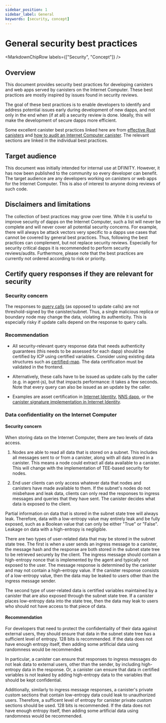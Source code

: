```yaml
---
sidebar_position: 1
sidebar_label: General
keywords: [security, concept]
---
```



# General security best practices

<MarkdownChipRow labels={["Security", "Concept"]} />

## Overview

This document provides security best practices for developing canisters and web apps served by canisters on the Internet Computer. These best practices are mostly inspired by issues found in security reviews.

The goal of these best practices is to enable developers to identify and address potential issues early during development of new dapps, and not only in the end when (if at all) a security review is done. Ideally, this will make the development of secure dapps more efficient.

Some excellent canister best practices linked here are from [effective Rust canisters](https://mmapped.blog/posts/01-effective-rust-canisters.html) and [how to audit an Internet Computer canister](https://www.joachim-breitner.de/blog/788-How_to_audit_an_Internet_Computer_canister). The relevant sections are linked in the individual best practices.

## Target audience

This document was initially intended for internal use at DFINITY. However, it has now been published to the community so every developer can benefit. The target audience are any developers working on canisters or web apps for the Internet Computer. This is also of interest to anyone doing reviews of such code.

## Disclaimers and limitations

The collection of best practices may grow over time. While it is useful to improve security of dapps on the Internet Computer, such a list will never be complete and will never cover all potential security concerns. For example, there will always be attack vectors very specific to a dapps use cases that cannot be covered by general best practices. Thus, following the best practices can complement, but not replace security reviews. Especially for security critical dapps it is recommended to perform security reviews/audits. Furthermore, please note that the best practices are currently not ordered according to risk or priority.


## Certify query responses if they are relevant for security

### Security concern

The responses to [query calls](/references/ic-interface-spec.md#https-interface) (as opposed to update calls) are not threshold-signed by the canister/subnet. Thus, a single malicious replica or boundary node may change the data, violating its authenticity. This is especially risky if update calls depend on the response to query calls.

### Recommendation

-   All security-relevant query response data that needs authenticity guarantees (this needs to be assessed for each dapp) should be certified by ICP using certified variables. Consider using existing data structures such as [certified-map](https://github.com/dfinity/cdk-rs/tree/main/library/ic-certified-map). The data certification must be validated in the frontend.

-   Alternatively, these calls have to be issued as update calls by the caller (e.g. in agent-js), but that impacts performance: it takes a few seconds. Note that every query can also be issued as an update by the caller.

-   Examples are asset certification in [Internet Identity](https://github.com/dfinity/internet-identity/blob/b29a6f68bbe5a49d048e12bc7a3263a9f43d080b/src/internet_identity/src/main.rs#L775-L808), [NNS dapp](https://github.com/dfinity/nns-dapp/blob/372c3562127d70c2fde059bc9c268e8ae858583e/rs/src/assets.rs#L121-L145), or the [canister signature implementation in Internet Identity](https://github.com/dfinity/internet-identity/blob/main/src/internet_identity/src/signature_map.rs).

### Data confidentiality on the Internet Computer

#### Security concern

When storing data on the Internet Computer, there are two levels of data access.

1. Nodes are able to read all data that is stored on a subnet. This includes all messages sent to or from a canister, along with all data stored in a canister. This means a node could extract all data available to a canister. This will change with the implementation of TEE-based security for nodes.

2. End user clients can only access whatever data that nodes and canisters have made available to them. If the subnet's nodes do not misbehave and leak data, clients can only read the responses to ingress messages and queries that they have sent. The canister decides what data is exposed to the client. 

Partial information on data that is stored in the subnet state tree will always leak. Therefore, data with a low-entropy value may entirely leak and be fully exposed, such as a Boolean value that can only be either "True" or "False". Leakage on data with a high-entropy is negligible. 

There are two types of user-related data that may be stored in the subnet state tree. The first is when a user sends an ingress message to a canister, the message hash and the response are both stored in the subnet state tree to be retrieved securely by the client. The ingress message should contain a high-entropy nonce that is implemented by the agent and typically not exposed to the user. The message response is determined by the canister and may not contain a high-entropy value. If the canister response consists of a low-entropy value, then the data may be leaked to users other than the ingress message sender. 

The second type of user-related data is certified variables maintained by a canister that are also exposed through the subnet state tree. If a canister places low-entropy data into the state tree, then the data may leak to users who should not have access to that piece of data. 

#### Recommendation 

For developers that need to protect the confidentiality of their data against external users, they should ensure that data in the subnet state tree has a sufficient level of entropy. 128 bits is recommended. If the data does not have enough entropy itself, then adding some artificial data using randomness would be recommended. 

In particular, a canister can ensure that responses to ingress messages do not leak data to external users, other than the sender, by including high-entropy data in the response. Or, a canister can ensure that data in certified variables is not leaked by adding high-entropy data to the variables that should be kept confidential. 

Additionally, similarly to ingress message responses, a canister's private custom sections that contain low-entropy data could leak to unauthorized users. Therefore, a sufficent level of entropy for canister private custom sections should be used. 128 bits is recommended. If the data does not have enough entropy itself, then adding some artificial data using randomness would be recommended.